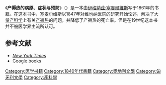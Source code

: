 《'''产褥热的病原、症状与预防'''》（{{lang-de|Die Ätiologie, der Begriff und die Prophylaxe des Kindbettfiebers}}）是一本由[[伊格納茲·塞麥爾維斯|伊格納茲·塞麥爾維斯]]写于1861年的书籍。在这本书中，塞麦尔维斯以1847年对维也纳医院的研究开始论述，解决了大量[[产科学|产科学]]上有关[[产褥热|产褥热]]的问题，并降低了产褥热的死亡率。但是在19世纪这本书并不被医学界主流所认可。
==参考文献==
*[http://graphics8.nytimes.com/images/blogs/freakonomics/pdf/the%20etiology,%20concept%20and%20prophylaxis%20of%20childbed%20fever.pdf ''New York Times''] {{Wayback|url=http://graphics8.nytimes.com/images/blogs/freakonomics/pdf/the%20etiology,%20concept%20and%20prophylaxis%20of%20childbed%20fever.pdf |date=20201125090703 }}
*[https://books.google.com/books?id=hnezngRghTgC&printsec=frontcover&dq=Etiology,+Concept+and+Prophylaxis+of+Childbed+Fever#v=onepage&q=&f=false Google books]
{{med-stub}}

[[Category:医学书籍|Category:医学书籍]]
[[Category:1840年代書籍|Category:1840年代書籍]]
[[Category:奧地利文學|Category:奧地利文學]]
[[Category:匈牙利文學|Category:匈牙利文學]]
[[Category:產科學|Category:產科學]]